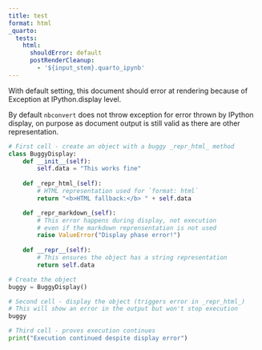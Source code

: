 ```yaml
---
title: test
format: html
_quarto:
  tests:
    html:
      shouldError: default
      postRenderCleanup:
        - '${input_stem}.quarto_ipynb'
---
```


With default setting, this document should error at rendering because of Exception at IPython.display level. 

By default `nbconvert` does not throw exception for error thrown by IPython display, on purpose as document output is still valid as there are other representation. 

```python
# First cell - create an object with a buggy _repr_html_ method
class BuggyDisplay:
    def __init__(self):
        self.data = "This works fine"
    
    def _repr_html_(self):
        # HTML representation used for `format: html`
        return "<b>HTML fallback:</b> " + self.data

    def _repr_markdown_(self):
        # This error happens during display, not execution
        # even if the markdown reprensentation is not used
        raise ValueError("Display phase error!")
    
    def __repr__(self):
        # This ensures the object has a string representation
        return self.data

# Create the object
buggy = BuggyDisplay()
```

```python
# Second cell - display the object (triggers error in _repr_html_)
# This will show an error in the output but won't stop execution
buggy
```

```python
# Third cell - proves execution continues
print("Execution continued despite display error")
```